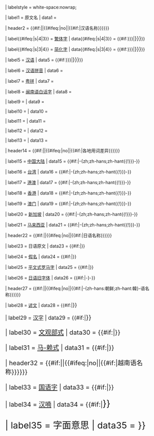{{Infobox
| child     = yes
| decat     = yes <!-- remove from template:infobox tracking categories -->

| title     = {{#if:{{{title|}}}|'''{{{title|}}}'''}}

| labelstyle = white-space:nowrap;

| label1    = 原文名
|  data1    = {{{original|}}}

| header2   = {{#if:{{{title|}}}||{{#ifeq:{{lc:{{{show-headers}}}}}|no||{{#if:{{{traditional|}}}{{{fanti|}}}{{{simplified|}}}{{{jianti|}}}{{{pinyin|}}}{{{jyutping|}}}{{{poj|}}}{{{cust_data1|}}}{{{cust_data2|}}}{{{cust_data3|}}}{{{cust_data4|}}}{{{cust_data5|}}}|汉语名称}}}}}}

| label{{#ifeq:{{lc:{{{first}}}}}|s|4|3}} = [[繁体中文|繁体字]]
|  data{{#ifeq:{{lc:{{{first}}}}}|s|4|3}} = {{#if:{{{traditional|{{{fanti|}}}}}}|<big>{{lang|zh-hant|{{{traditional|{{{fanti|}}}}}}}}</big>}}

| label{{#ifeq:{{lc:{{{first}}}}}|s|3|4}} = [[简化字]]
|  data{{#ifeq:{{lc:{{{first}}}}}|s|3|4}} = {{#if:{{{simplified|{{{jianti|}}}}}}|<big>{{lang|zh-hans|{{{simplified|{{{jianti|}}}}}}}}</big>}}

| label5    = [[汉语]]
|  data5    = {{#if:{{{chinese|{{{Chinese|}}}}}}|<big>{{lang|zh-hani|{{{chinese|{{{Chinese|}}}}}}}}</big>}}

| label6    = [[汉语拼音]]
|  data6    = {{{pinyin|}}}

| label7    = [[香港语言学学会粤语拼音方案|粤拼]]
|  data7    = {{{jyutping|}}}

| label8    = [[闽南语]][[白话字]]
|  data8    = {{{poj|}}}

| label9    = {{{cust_label1|}}}
|  data9    = {{{cust_data1|}}}

| label10   = {{{cust_label2|}}}
|  data10   = {{{cust_data2|}}}

| label11   = {{{cust_label3|}}}
|  data11   = {{{cust_data3|}}}

| label12   = {{{cust_label4|}}}
|  data12   = {{{cust_data4|}}}

| label13   = {{{cust_label5|}}}
|  data13   = {{{cust_data5|}}}

| header14  = {{#if:{{{title|}}}||{{#ifeq:{{lc:{{{show-headers}}}}}|no||{{#if:{{{putonghua|}}}{{{taiwan|}}}{{{cantonese|}}}{{{hongkong|}}}{{{macau|}}}{{{singapore|}}}{{{malaysia|}}}|各地用词差异}}}}}}

| label15   = [[中国大陆]]
|  data15   = {{#if:{{{putonghua|}}}|-{zh;zh-hans;zh-hant{{!}}{{{putonghua|}}}}-}}

| label16   = [[台湾]]
|  data16   = {{#if:{{{taiwan|}}}|-{zh;zh-hans;zh-hant{{!}}{{{taiwan|}}}}-}}

| label17   = [[香港|港]][[澳门|澳]]
|  data17   = {{#if:{{{cantonese|}}}|-{zh;zh-hans;zh-hant{{!}}{{{cantonese|}}}}-}}

| label18   = [[香港]]
|  data18   = {{#if:{{{hongkong|}}}|-{zh;zh-hans;zh-hant{{!}}{{{hongkong|}}}}-}}

| label19   = [[澳门]]
|  data19   = {{#if:{{{macau|}}}|-{zh;zh-hans;zh-hant{{!}}{{{macau|}}}}-}}

| label20   = [[新加坡]]
|  data20   = {{#if:{{{singapore|}}}|-{zh;zh-hans;zh-hant{{!}}{{{singapore|}}}}-}}

| label21   = [[马来西亚]]
|  data21   = {{#if:{{{malaysia|}}}|-{zh;zh-hans;zh-hant{{!}}{{{malaysia|}}}}-}}

| header22  = {{#if:{{{title|}}}||{{#ifeq:{{lc:{{{show-headers}}}}}|no||{{#if:{{{japanese|}}}{{{kana|}}}{{{romaji|}}}{{{kyujitai|}}}|日语名称}}}}}}

| label23   = 日语原文
|  data23   = {{#if:{{{japanese|}}}|{{lang|ja|{{{japanese|}}}}}}}

| label24   = [[振假名|假名]]
|  data24   = {{#if:{{{kana|}}}|{{lang|ja|{{{kana|}}}}}}}

| label25   = [[平文式罗马字]]
|  data25   = {{#if:{{{romaji|}}}|{{transl|ja|{{{romaji|}}}}}}}

| label26   = [[旧字体|日语旧字体]]
|  data26   = {{#if:{{{kyujitai|}}}|<span lang="ja" style="font-feature-settings: 'trad' 1;-webkit-font-feature-settings: 'trad' 1;">-{{{{kyujitai|}}}}-</span>}}

| header27  = {{#if:{{{title|}}}||{{#ifeq:{{lc:{{{show-headers}}}}}|no||{{#if:{{{hangul|}}}{{{hanja|}}}{{{rr|}}}{{{mr|}}}|-{zh-hans:朝鲜;zh-hant:韓}-语名称}}}}}}

| label28   = [[谚文]]
|  data28   = {{#if:{{{hangul|}}}|{{lang|ko-Hang|<big>{{{hangul|}}}}}<big>}}

| label29   = [[朝鲜汉字|汉字]]
|  data29   = {{#if:{{{hanja|}}}|{{lang|ko-Hang|<big>{{{hanja|}}}}}<big>}}

| label30   = [[文化观光部2000年式|文观部式]]
|  data30   = {{#if:{{{rr|}}}|{{lang|ko-Latn|{{{rr|}}}}}}}

| label31   = [[马科恩-赖肖尔表记法|马-赖式]]
|  data31   = {{#if:{{{mr|}}}|{{lang|ko-Latn|{{{mr|}}}}}}}

| header32  = {{#if:{{{title|}}}||{{#ifeq:{{lc:{{{show-headers}}}}}|no||{{#if:{{{chuquocngu|}}}{{{han-nom|}}}|越南语名称}}}}}}

| label33   = [[越南文字母|国语字]]
|  data33   = {{#if:{{{chuquocngu|}}}|{{lang|vi|{{{chuquocngu|}}}}}}}

| label34   = [[汉喃]]
|  data34   = {{#if:{{{han-nom|}}}|<big>{{vi-nom|{{{han-nom|}}}}}<big>}}

| label35   = 字面意思
|  data35   = {{{translation|}}}
}}<noinclude>{{documentation}}

<!-- Add cats and interwikis to the /doc subpage -->

</noinclude>